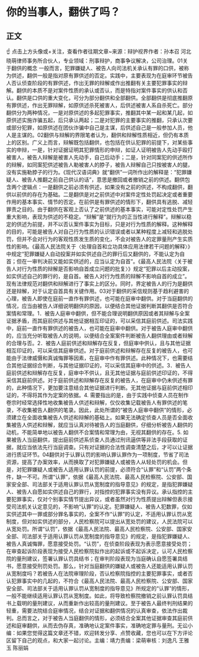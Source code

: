 # 你的当事人，翻供了吗？
## 正文
☝ 点击上方头像或+关注，查看作者往期文章~来源：辩护视界作者：孙本召 河北晓萌律师事务所合伙人，专业领域：刑事辩护，商事争议解决，公司治理。01关于翻供的概念 一般而言，犯罪嫌疑人、被告人向司法机关承认有罪的口供，被称为供述，翻供一般是指对原有罪供述的否定。实践中，主要表现为在庭审环节被告人否认侦查阶段的有罪供述，作出无罪的辩解或作出推翻有关主要犯罪事实的辩解。翻供的本质不是对案件性质的承认或否认，而是特指对案件事实的供认和否认。翻供是口供的重大变化，可分为部分翻供和全部翻供。全部翻供是彻底推翻原有罪供述，作出无罪辩解，如原供述杀死被害人，后供述被害人系自杀死亡。部分翻供分为两种情况，一是对原供述的多起犯罪事实，推翻其中某一起和某几起，如原供述实施诈骗五起，后只承认两起；二是对犯罪的主要事实的推翻，只承认次要或部分犯罪，如原供述在团伙诈骗中自己是主谋，后供述自己是一般参加人员，他人是主谋的。02翻供与辩解的界限笔者认为，翻供和辩解性质相近，但仍有本质上的区别。广义上而言，辩解既包括翻供，也包括在供认犯罪的前提下，对某些事实的申辩，一是，针对证据证明其犯罪情形的申辩，如证人证明被告人先动手殴打被害人，被告人辩解是被害人先动手，自己后动手；二是，针对同案犯的供述所作的辩解，如同案犯供述被告人勒被害人的脖子，被告人辩解自己只按被害人的腿，没有实施勒脖子的行为。《现代汉语词典》就“翻供”一词所作出的解释是：“犯罪嫌疑人、被告人推翻之前自己供认的话”，意思是撤回或者撤销之前的供述。翻供包含两个逻辑点：一是翻供之前必须有供述，如果没有之前的供述，不构成翻供，翻供以前供的存在为基础。二是翻供是对之前供述中对案件定性处罚起决定或者重要作用的基本事实、情节的否定。在前供是有罪供述的情形下，翻供具有逃脱、减轻罪责之目的。由于翻供在客观上否认了之前供述的基本事实，可能对定性处罚产生重大影响，表现为供述的不稳定。“辩解”是“就行为的正当性进行解释”。辩解以稳定的供述为前提，并不以否认案件事实为目标，只是对行为性质的解释。这种解释的目的，可能是被告人对自己行为性质的认识错误或者以某种程度上减轻和逃脱处罚，但并不会对行为的客观性质发生质的变化，不会对被告人的定罪量刑产生实质性的影响。《最高人民法院关于〈处理自首和立功具体应用法律若干问题的解释〉》中规定“犯罪嫌疑人自动投案并如实供述自己的罪行后又翻供的，不能认定为自首；但在一审判决前又能如实供述的，应当认定为自首”。《最高人民法院〈关于被告人对行为性质的辩解是否影响自首成立问题的批复〉》规定“犯罪以后主动投案，如实供述自己的罪行的，是自首。被告人对行为性质的辩解不影响自首的成立”。现有法律规范对翻供和辩解进行了事实上的区分。同时，界定被告人的行为是翻供还是辩解，对于认定自首具有关键作用。03对于翻供的采信规则基于趋利避害的心理，被告人即使在庭前一直作有罪供述，也可能在庭审中翻供。对于当庭翻供的情况，应当由被告人详细说明翻供的原因，以便结合其他证据判断其翻供是否符合案情和常理。1．被告人庭审中翻供，但不能合理说明翻供原因或者其辩解与全案证据矛盾，而其庭前供述与其他证据相互印证的，可以采信其庭前供述。司法实践中，庭前一直作有罪供述的被告人，也可能在庭审中翻供。对于被告人庭审中翻供的，应当充分听取被告人的说明，以便结合全案案件判断被告人翻供理由或者辩解的合理与否。2．被告人庭前供述和辩解存在反复，但庭审中供认，且与其他证据相互印证的，可以采信其庭审供述。对于庭前供述和辩解存在反复的被告人，也可能由于法律威慑和真诚悔罪等因素，在庭审中作有罪供述。此种情况下，也需要结合其他证据综合判断，与其他证据印证的，可以采信其庭审中的供述。3．被告人庭前供述和辩解存在反复，庭审中不供认，且无其他证据与庭前供述印证的，不得采信其庭前供述。对于庭前供述和辩解存在反复的被告人，在庭审中仍未供述有罪的，此种情况下，更加要注意结合其他证据进行判断。无其他证据与庭前供述相印证的，不得将其作为定案的依据。4. 需要指出的是，由于实践中侦查人员在制作卷宗时经常选择性地收集被告人供述和辩解，仅仅收集记载被告人有罪供述的笔录，不收集被告人翻供的笔录。因此，此处所谓的“被告人庭审中翻供”的情形，必须建立在全面收集被告人供述和辩解的基础上。如果无法确定侦查人员是否全面收集被告人供述和辩解，就应当认真对待被告人的当庭翻供，仔细分析被告人翻供的动机，不能简单地以被告人翻供不合案情和常理为由，无视其翻供的存在。5. 如果被告人当庭翻供，提出庭前供述系侦查人员通过刑讯逼供等非法手段获取的证据，就应当依法先行当庭调查。只有对证据的合法性调查清楚之后，才可以让证据进行质证环节。04翻供对于认罪认罚的影响认罪认罪作为一项制度，节省了司法资源，提高了办案效率，从而换取了对犯罪嫌疑人或被告人从轻处罚的机会。但是，对犯罪嫌疑人或被告人适用认罪认罚的前提，必须符合“认罪”和“认罚”两个条件，缺一不可。所谓“认罪”，依据《最高人民法院、最高人民检察院、公安部、国家安全部、司法部关于适用认罪认罚从宽制度的指导意见》的规定，是指犯罪嫌疑人、被告人自愿如实供述自己的罪行，对指控的犯罪事实没有异议。承认指控的主要犯罪事实，仅对个别事实情节提出异议，或者虽然对行为性质提出辩解但表示接受司法机关认定意见的，不影响“认罪”的认定。犯罪嫌疑人、被告人犯数罪，仅如实供述其中一罪或部分罪名事实的，全案不作“认罪”的认定，不适用认罪认罚从宽制度，但对如实供述的部分，人民检察院可以提出从宽处罚的建议，人民法院可以从宽处罚。所谓“认罚”，依据《最高人民法院、最高人民检察院、公安部、国家安全部、司法部关于适用认罪认罚从宽制度的指导意见》的规定，是指犯罪嫌疑人、被告人真诚悔罪，愿意接受处罚。“认罚”，在侦查阶段表现为表示愿意接受处罚；在审查起诉阶段表现为接受人民检察院拟作出的起诉或不起诉决定，认可人民检察院的量刑建议，签署认罪认罚具结书；在审判阶段表现为当庭确认自愿签署具结书，愿意接受刑罚处罚。那么，针对当庭翻供的嫌疑人或被告人还能适用认罪认罚从宽制度吗？若被告人在法院审理阶段，否认检察院指控的主要犯罪事实，或者否认犯罪事实中的几起的，不符合《最高人民法院、最高人民检察院、公安部、国家安全部、司法部关于适用认罪认罚从宽制度的指导意见》所规定的“认罪”的情形，一般不能继续适用认罪认罚从宽制度。如此，将导致检察院撤销之前认罪认罚具结书上载明的量刑建议，从而重新作出较高的量刑建议。至于被告人最终判刑结果的轻重，需要法院结合庭审情况，结合对证据和翻供情况的认真审查，依法作出裁判。总而言之，对于被告人当庭翻供的情形，必须结合全案其他证据审查其庭前供述和庭审翻供，从而去伪存真，准确地认定案件事实，准确地定罪与量刑。无讼小编：如果您觉得这篇文章还不错，欢迎转发分享、点赞收藏，您也可以在下方评论区留下自己的观点，和大家一起讨论。主编：靖力责编：梁萌审核：刘逸凡 王雅玉 陈丽娟